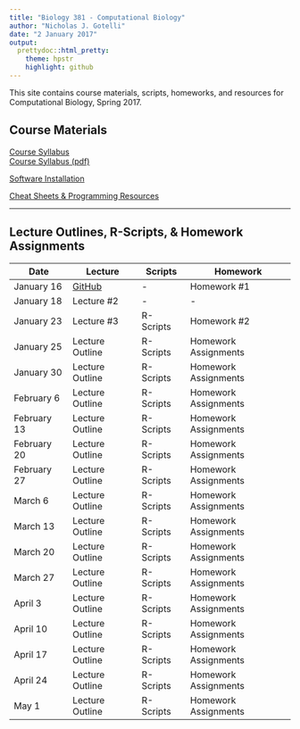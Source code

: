 ---
title: "Biology 381 - Computational Biology"
author: "Nicholas J. Gotelli"
date: "2 January 2017"
output:
  prettydoc::html_pretty:
    theme: hpstr
    highlight: github
---


This site contains course materials, scripts, homeworks, and resources for Computational Biology, Spring 2017.

## Course Materials

[Course Syllabus](CourseMaterials/CourseSyllabus.html)   
[Course Syllabus (pdf)](CourseMaterials/CourseSyllabus.pdf)   

[Software Installation](CourseMaterials/SoftwareInstallation.html)

[Cheat Sheets & Programming Resources](CheatSheets/CheatSheets.html)

___

## Lecture Outlines, R-Scripts, & Homework Assignments

Date  | Lecture | Scripts  | Homework
------------- | --------------|----------- | -------------
January 16  | [GitHub](Lectures/Lecture01.html) | -  | Homework #1
January 18  | Lecture #2 | -  | -
January 23  | Lecture #3 | R-Scripts  | Homework #2
January 25  | Lecture Outline | R-Scripts  | Homework Assignments
January 30  | Lecture Outline | R-Scripts  | Homework Assignments
February 6  | Lecture Outline | R-Scripts  | Homework Assignments
February 13  | Lecture Outline | R-Scripts  | Homework Assignments
February 20  | Lecture Outline | R-Scripts  | Homework Assignments
February 27  | Lecture Outline | R-Scripts  | Homework Assignments
March 6  | Lecture Outline | R-Scripts  | Homework Assignments
March 13  | Lecture Outline | R-Scripts  | Homework Assignments
March 20  | Lecture Outline | R-Scripts  | Homework Assignments
March 27  | Lecture Outline | R-Scripts  | Homework Assignments
April 3  | Lecture Outline | R-Scripts  | Homework Assignments
April 10  | Lecture Outline | R-Scripts  | Homework Assignments
April 17  | Lecture Outline | R-Scripts  | Homework Assignments
April 24  | Lecture Outline | R-Scripts  | Homework Assignments
May 1  | Lecture Outline | R-Scripts  | Homework Assignments
